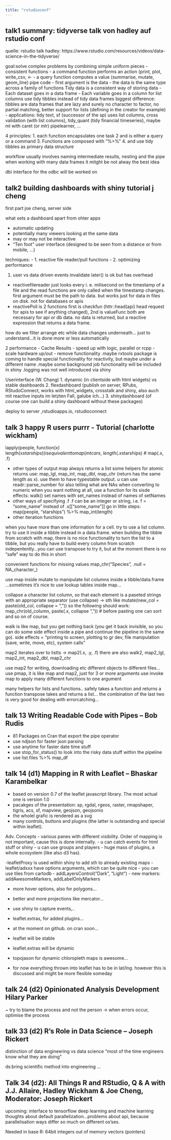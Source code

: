 ```yaml
---
title: "rstudioconf"
---
```


## talk1 summary: tidyverse talk von hadley auf rstudio conf

quelle: rstudio talk hadley:  https://www.rstudio.com/resources/videos/data-science-in-the-tidyverse/

goal:solve complex problems by combining simple uniform pieces
-consistent functions
  - a command function performs an action (print, plot, write_csv, <-
  - a query function computes a value (summarise, mutate, geom_line)
pipe code
 - first argument is the data
 - the data is the same type across a family of functions
Tidy data is a consistent way of storing data
 - Each dataset goes in a data frame
 - Each variable goes in a column
for list columns use tidy tibbles instead of tidy data frames
biggest difference: tibbles are data frames that are lazy and surely
no character to factor, no partial matching, better support for lists (defining in the creator for example)
- applications: tidy text, sf (successor of the sp) uses list columns, cross validation (with list columns), tidy_quant (tidy financial timeseries), maybe ml with caret (or mlr) pipelearner, ...

4 principles:
1. each function encapsulates one task
2 and is either a query or a command
3. Functions are composed with "%>%"
4. and use tidy tibbles as primary data structure

workflow usually involves naming intermediate results, nesting and the pipe
when working with many data frames it mitght be not alway the best idea

dbi interface for the odbc will be worked on

## talk2 building dashboards with shiny tutorial j cheng

first part joe cheng, server side

what sets a dashboard apart from ohter apps

- automatic updating
- potentially many viewers looking at the same data
- may or may not be interactive
- "Ten foot" user interface (designed to be seen from a distance or from mobile, ...)

techniques:
- 1. reactive file reader/pull functions
- 2. optimizing performance

1. user vs data driven events
invalidate later() is ok but has overhead
- reactivefilereader just looks every i. e. milisecond on the timestamp of a file and the read functions are only called when the timestamp changes.
first argument must be the path to data. but works just for data in files on disk. not for databases or apis
- reactivePoll is 2 functions first is checkfun (httr::head(api) head request for apis to see if anything changed), 2nd is valueFunc both are necessary for api or db data. no data is returned, but a reactive expression that returns a data frame.

how do we filter arrange etc while data changes underneath...
just to understand...it is done more or less automatically

2 performance
- Cache Results
- speed up with logic, parallel or rcpp
- scale hardware up/out
- remove functionality
.maybe rxtools package is coming to handle special functionality for reactivity, but maybe under a different name
.maybe some background job functionality will be included in shiny
.logging was not well introduced via shiny

Userinterface (W. Chang)
1. dynamic (in clientside with html widgets) vs stable dashboards
2. flexdashboard (publish on server, RPubs, RStudoConnect, works with html_widgets, crosstalk and shiny, also auch mit reactive inputs im letzten Fall, galube ich...)
3. shinydashboard
(of course one can build a shiny dashboard without these packages)

deploy to server ,rstudioapps.io, rstudioconnect

## talk 3 happy R users purrr - Tutorial (charlotte wickham)

lapply(people, function(x) length(x$starships))
is equivalent to
map(mtcars, ~ length(.x$starships) # map(.x, .f)

- other types of output
map always returns a list
some helpers for atomic returns use: map_lgl, map_int, map_dbl, map_chr (return has the same length as x). use them to have typestable output.
u can use readr::parse_number for also telling what are NAs when converting to numeric
when you want nothing at all, use a function for its sisde effects: walk()
set names with set_names instead of names of setNames
- other ways of specifying .f
.f can be an integer or string, i.e. f  = "some_name"  instead of .x[["some_name"]]
go in little steps: map(people, "starships") %>% map_int(length)
- other iteration functions

when you have more than one information for a cell. try to use a list column. try to use it inside a tibble instead in a data.frame. when building the tibble from scratch with map, there is no nice functionality to turn the list to a tibble, but you really have to build every column from scratch indepentently...you can use transpose to try it, but at the moment there is no "safe" way to do this in short

convenient functions for missing values map_chr("Species", .null = NA_character_)

use map inside mutate to manipulate list columns inside a tibble/data.frame
...sometimes it's nice to use lookup tables inside map...

collapse a character list column, so that each element is a paseted strings with an appropriate separator (use collapse) -> sth like
mutate(new_col = paste(old_col, collapse = ", "))
so the following should work:
map_chr(old_column, paste(.x, collapse ", ")) # before pasting one can sort and so on of course.

walk is like map, but you get nothing back (you get it back invisible, so you can do some side effect inside a pipe and continue the pipeline in the same go).
side effects = "printing to screen, plotting to gr dev, file manipulation (save, write, move, etc), system calls"

map2 iterates over to listts -> map2(.x, .y, .f)
there are also
walk2, map2_lgl, map2_int, map2_dbl, map2_chr

use map2 for writing, downloading etc different objects to different files...
use pmap, it is like map and map2, just for 3 or more arguments
use invoke map to apply many different functions to one argument

many helpers for lists and functions..
safely takes a function and returns a function
transpose takes and returns a list...
the combination of the last two is very good for dealing with errorcatching...

## talk 13 Writing Readable Code with Pipes – Bob Rudis

- 81 Packages on Cran that export the pipe operator
- use ndjson for faster json parsing
- use anytime for faster date time stuff
- use stop_for_status() to look into the risky data stuff within the pipeline
- use list.files %>% map_df

## talk 14 (d1) Mapping in R with Leaflet – Bhaskar Karambelkar

- based on version 0.7 of the leaflet javascript library.
The most actual one is version 1.0
- pacakges of the presentation: sp, rgdal, rgeos, raster, rmapshaper, tigris, acs, sf,  mapview, geojson, geojsonio
- the wholel grafic is rendered as a svg
- many controls, buttons and plugins (the latter is outstanding and special within leaflet).

Adv. Concepts
- various panes with different visibility. Order of mapping is not important, cause this is done internally.
- u can catch events for html stuff or shiny
- u can use groups and players
- huge mass of plugins, a whole ecosystem (like also d3 has).

-leafletProxy is used within shiny to add sth to already existing maps
- leaflet/adxxx have options arguments, which can be quite nice
- you can use tiles from cartodb
- addLayersControl("Dark", "Light")
- new markers: addAwesomeMarkers, addLabelOnlyMarkers

- more hover options, also for polygons...
- better and more projections like mercator...
- use shiny to capture events,..

- leaflet.extras, for added plugins...
- at the moment on github. on cran soon...
- leaflet will be stable
- leaflet.extras will be dynamic

- topojason for dynamic chloropleth maps is awesome...
- for now everything thrown into leaflet has to be in lat/lng. however this is discussed and might be more flexible someday

## talk 24 (d2) Opinionated Analysis Development Hilary Parker
~ try to blame the process and not the person -> when errors occur, optimise the process

## talk 33 (d2) R’s Role in Data Science – Joseph Rickert

distinction of data engineering vs data science
"most of the time engineers know what they are doing"

ds:bring scientific method into engineering
...

## Talk 34 (d2): All Things R and RStudio, Q & A with J.J. Allaire, Hadley Wickham & Joe Cheng, Moderator: Joseph Rickert

upcoming:
interface to tensorflow deep learning and machine learning
thoughts about default parallelization...problems about api, because parallelisation ways differ so much on different os'ses.

Needed in base R:
64bit integers
out of memory vectors (pointers)